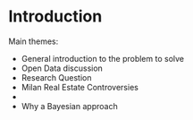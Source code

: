 # Introduction {#intro}

<!--  You can label chapter and section titles using `{#label}` after them, e.g., we can reference Chapter \@ref(intro). If you do not manually label them, there will be automatic labels anyway, e.g., Chapter \@ref(methods).-->

Main themes: 

- General introduction to the problem to solve 
- Open Data discussion
- Research Question
- Milan Real Estate Controversies
- 
- Why a Bayesian approach
